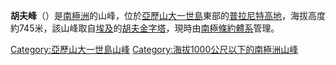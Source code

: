 {{coord|71|20|S|68|16|W||display=title}}

'''胡夫峰'''（{{lang-en|Khufu Peak}}）是[[南極洲|南極洲]]的山峰，位於[[亞歷山大一世島|亞歷山大一世島]]東部的[[普拉尼特高地|普拉尼特高地]]，海拔高度約745米，該山峰取自[[埃及|埃及]]的[[胡夫金字塔|胡夫金字塔]]，現時由[[南極條約體系|南極條約體系]]管理。

{{DEFAULTSORT:Khufu Peak}}
[[Category:亞歷山大一世島山峰|Category:亞歷山大一世島山峰]]
[[Category:海拔1000公尺以下的南極洲山峰|Category:海拔1000公尺以下的南極洲山峰]]

{{AlexanderIsland-geo-stub}}
